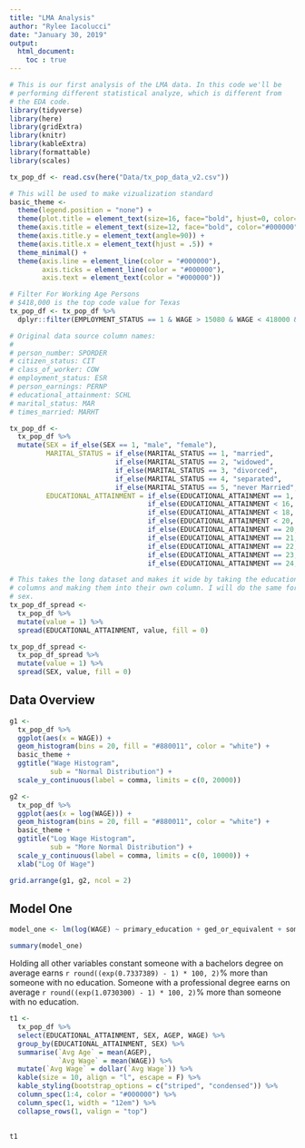 ```yaml
---
title: "LMA Analysis"
author: "Rylee Iacolucci"
date: "January 30, 2019"
output: 
  html_document:
    toc : true
---
```



```r
# This is our first analysis of the LMA data. In this code we'll be
# performing different statistical analyze, which is different from
# the EDA code.
library(tidyverse)
library(here)
library(gridExtra)
library(knitr)
library(kableExtra)
library(formattable)
library(scales)

tx_pop_df <- read.csv(here("Data/tx_pop_data_v2.csv"))

# This will be used to make vizualization standard
basic_theme <- 
  theme(legend.position = "none") +
  theme(plot.title = element_text(size=16, face="bold", hjust=0, color="#000000")) +
  theme(axis.title = element_text(size=12, face="bold", color="#000000")) +
  theme(axis.title.y = element_text(angle=90)) +
  theme(axis.title.x = element_text(hjust = .5)) +
  theme_minimal() +
  theme(axis.line = element_line(color = "#000000"),
        axis.ticks = element_line(color = "#000000"),
        axis.text = element_text(color = "#000000"))

# Filter For Working Age Persons
# $418,000 is the top code value for Texas
tx_pop_df <- tx_pop_df %>% 
  dplyr::filter(EMPLOYMENT_STATUS == 1 & WAGE > 15080 & WAGE < 418000 & AGEP >= 18 & AGEP < 62)

# Original data source column names:
# 
# person_number: SPORDER
# citizen_status: CIT
# class_of_worker: COW
# employment_status: ESR
# person_earnings: PERNP
# educational_attainment: SCHL
# marital_status: MAR
# times_married: MARHT

tx_pop_df <- 
  tx_pop_df %>% 
  mutate(SEX = if_else(SEX == 1, "male", "female"),
         MARITAL_STATUS = if_else(MARITAL_STATUS == 1, "married",
                          if_else(MARITAL_STATUS == 2, "widowed",
                          if_else(MARITAL_STATUS == 3, "divorced",
                          if_else(MARITAL_STATUS == 4, "separated",
                          if_else(MARITAL_STATUS == 5, "never Married", "unknown"))))),
         EDUCATIONAL_ATTAINMENT = if_else(EDUCATIONAL_ATTAINMENT == 1, "no_schooling",
                                  if_else(EDUCATIONAL_ATTAINMENT < 16, "primary_education",
                                  if_else(EDUCATIONAL_ATTAINMENT < 18, "ged_or_equivalent",
                                  if_else(EDUCATIONAL_ATTAINMENT < 20, "some_college",
                                  if_else(EDUCATIONAL_ATTAINMENT == 20, "associates",
                                  if_else(EDUCATIONAL_ATTAINMENT == 21, "bachelors",
                                  if_else(EDUCATIONAL_ATTAINMENT == 22, "masters",
                                  if_else(EDUCATIONAL_ATTAINMENT == 23, "professional",
                                  if_else(EDUCATIONAL_ATTAINMENT == 24, "doctorate", "Other"))))))))))

# This takes the long dataset and makes it wide by taking the education 
# columns and making them into their own column. I will do the same for
# sex.
tx_pop_df_spread <- 
  tx_pop_df %>% 
  mutate(value = 1) %>% 
  spread(EDUCATIONAL_ATTAINMENT, value, fill = 0)

tx_pop_df_spread <- 
  tx_pop_df_spread %>% 
  mutate(value = 1) %>% 
  spread(SEX, value, fill = 0)


```

## __Data Overview__

```r
g1 <- 
  tx_pop_df %>% 
  ggplot(aes(x = WAGE)) +
  geom_histogram(bins = 20, fill = "#880011", color = "white") +
  basic_theme +
  ggtitle("Wage Histogram",
          sub = "Normal Distribution") +
  scale_y_continuous(label = comma, limits = c(0, 20000))

g2 <- 
  tx_pop_df %>% 
  ggplot(aes(x = log(WAGE))) +
  geom_histogram(bins = 20, fill = "#880011", color = "white") +
  basic_theme +
  ggtitle("Log Wage Histogram",
          sub = "More Normal Distribution") +
  scale_y_continuous(label = comma, limits = c(0, 10000)) +
  xlab("Log Of Wage")

grid.arrange(g1, g2, ncol = 2)

```




## __Model One__

```r
model_one <- lm(log(WAGE) ~ primary_education + ged_or_equivalent + some_college + associates + bachelors + masters + professional + doctorate + AGEP + male, data = tx_pop_df_spread)

summary(model_one)

```

Holding all other variables constant someone with a bachelors degree on average earns `r round((exp(0.7337389) - 1) * 100, 2)`% more than someone with no education. Someone with a professional degree earns on average `r round((exp(1.0730300) - 1) * 100, 2)`% more than someone with no education.


```r
t1 <- 
  tx_pop_df %>% 
  select(EDUCATIONAL_ATTAINMENT, SEX, AGEP, WAGE) %>% 
  group_by(EDUCATIONAL_ATTAINMENT, SEX) %>% 
  summarise(`Avg Age` = mean(AGEP),
            `Avg Wage` = mean(WAGE)) %>% 
  mutate(`Avg Wage` = dollar(`Avg Wage`)) %>%
  kable(size = 10, align = "l", escape = F) %>% 
  kable_styling(bootstrap_options = c("striped", "condensed")) %>% 
  column_spec(1:4, color = "#000000") %>% 
  column_spec(1, width = "12em") %>% 
  collapse_rows(1, valign = "top")
  

t1


```



















